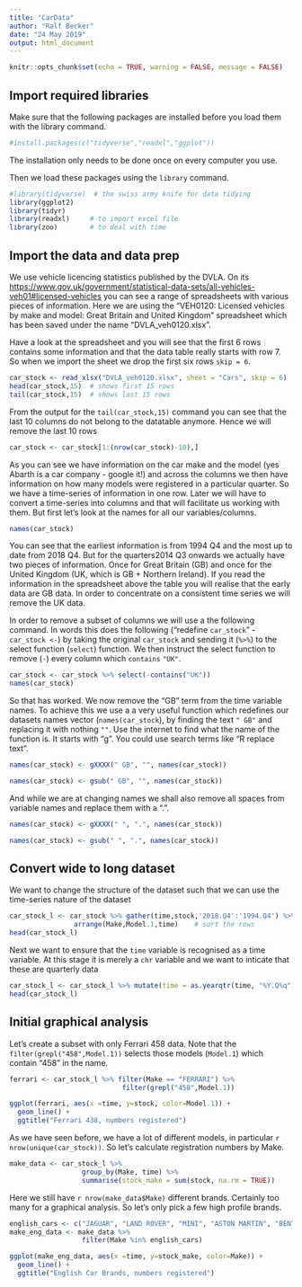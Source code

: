 ```yaml
---
title: "CarData"
author: "Ralf Becker"
date: "24 May 2019"
output: html_document
---
```


```r
knitr::opts_chunk$set(echo = TRUE, warning = FALSE, message = FALSE)
```

## Import required libraries

Make sure that the following packages are installed before you load them with the library command. 

```r
#install.packages(c("tidyverse","readxl","ggplot"))
```

The installation only needs to be done once on every computer you use. 

Then we load these packages using the `library` command.

```r
#library(tidyverse)  # the swiss army knife for data tidying
library(ggplot2)
library(tidyr)
library(readxl)     # to import excel file 
library(zoo)        # to deal with time
```
## Import the data and data prep

We use vehicle licencing statistics published by the DVLA. On its [https://www.gov.uk/government/statistical-data-sets/all-vehicles-veh01#licensed-vehicles](Vehicle licencing statistics webpage) you can see a range of spreadsheets with various pieces of information. Here we are using the "VEH0120: Licensed vehicles by make and model: Great Britain and United Kingdom" spreadsheet which has been saved under the name "DVLA_veh0120.xlsx". 

Have a look at the spreadsheet and you will see that the first 6 rows contains some information and that the data table really starts with row 7. So when we import the sheet we drop the first six rows `skip = 6`.

```r
car_stock <- read_xlsx("DVLA_veh0120.xlsx", sheet = "Cars", skip = 6)
head(car_stock,15)  # shows first 15 rows
tail(car_stock,15)  # shows last 15 rows
```

From the output for the `tail(car_stock,15) ` command you can see that the last 10 columns do not belong to the datatable anymore. Hence we will remove the last 10 rows

```r
car_stock <- car_stock[1:(nrow(car_stock)-10),]
```

As you can see we have information on the car make and the model (yes Abarth is a car company - google it!) and across the columns we then have information on how many models were registered in a particular quarter. So we have a time-series of information in one row. Later we will have to convert a time-series into columns and that will facilitate us working with them. But first let's look at the names for all our variables/columns.

```r
names(car_stock)
```

You can see that the earliest information is from 1994 Q4 and the most up to date from 2018 Q4. But for the quarters2014 Q3 onwards we actually have two pieces of information. Once for Great Britain (GB) and once for the United Kingdom (UK, which is GB + Northern Ireland). If you read the information in the spreadsheet above the table you will realise that the early data are GB data. In order to concentrate on a consistent time series we will remove the UK data.

In order to remove a subset of columns we will use a the following command. In words this does the following ("redefine `car_stock`" - `car_stock <-`) by taking the original `car_stock` and sending it (`%>%`) to the select function  (`select`) function. We then instruct the select function to remove (`-`) every column which `contains` `"UK"`.

```r
car_stock <- car_stock %>% select(-contains("UK"))
names(car_stock)
```

So that has worked. We now remove the "GB" term from the time variable names. To achieve this we use a a very useful function which redefines our datasets names vector (`names(car_stock`), by finding the text `" GB"` and replacing it with nothing `""`. Use the internet to find what the name of the function is. It starts with "g". You could use search terms like "R replace text".

```r
names(car_stock) <- gXXXX(" GB", "", names(car_stock))
```
```r
names(car_stock) <- gsub(" GB", "", names(car_stock))
```

And while we are at changing names we shall also remove all spaces from variable names and replace them with a ".".

```r
names(car_stock) <- gXXXX(" ", ".", names(car_stock))
```
```r
names(car_stock) <- gsub(" ", ".", names(car_stock))
```



## Convert wide to long dataset

We want to change the structure of the dataset such that we can use the time-series nature of the dataset

```r
car_stock_l <- car_stock %>% gather(time,stock,'2018.Q4':'1994.Q4') %>% 
                arrange(Make,Model.1,time)    # sort the rows
head(car_stock_l)
```

Next we want to ensure that the `time` variable is recognised as a time variable. At this stage it is merely a `chr` variable and we want to inticate that these are quarterly data 

```r
car_stock_l <- car_stock_l %>% mutate(time = as.yearqtr(time, "%Y.Q%q"))
head(car_stock_l)
```

## Initial graphical analysis

Let's create a subset with only Ferrari 458 data. Note that the `filter(grepl("458",Model.1))` selects those models (`Model.1`) which contain "458" in the name.

```r
ferrari <- car_stock_l %>% filter(Make == "FERRARI") %>% 
                            filter(grepl("458",Model.1))

ggplot(ferrari, aes(x =time, y=stock, color=Model.1)) + 
  geom_line() +
  ggtitle("Ferrari 438, numbers registered")
```

As we have seen before, we have a lot of different models, in particular `r nrow(unique(car_stock))`. So let's calculate registration numbers by Make.


```r
make_data <- car_stock_l %>%  
                  group_by(Make, time) %>% 
                  summarise(stock_make = sum(stock, na.rm = TRUE))
```

Here we still have `r nrow(make_data$Make)` different brands. Certainly too many for a graphical analysis. So let's only pick a few high profile brands.

```r
english_cars <- c("JAGUAR", "LAND ROVER", "MINI", "ASTON MARTIN", "BENTLEY", "ROLLS ROYCE")
make_eng_data <- make_data %>%  
                  filter(Make %in% english_cars)

ggplot(make_eng_data, aes(x =time, y=stock_make, color=Make)) + 
  geom_line() +
  ggtitle("English Car Brands, numbers registered")

```